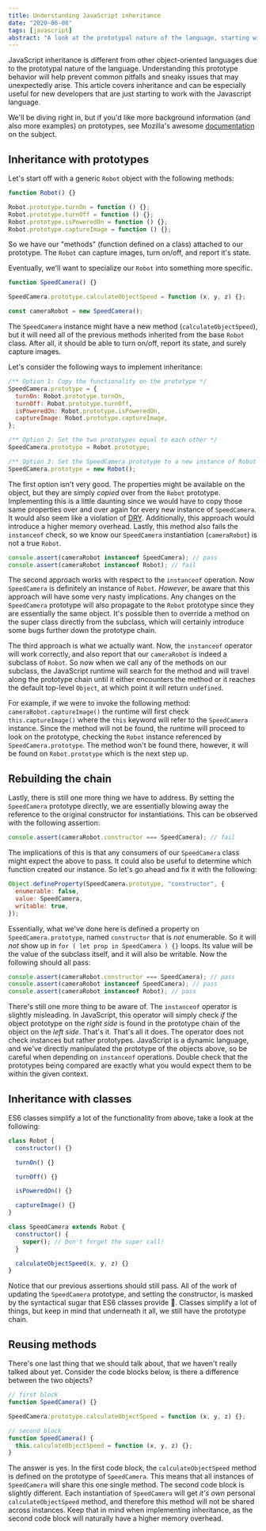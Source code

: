 ```yaml
---
title: Understanding JavaScript inheritance
date: "2020-06-08"
tags: [javascript]
abstract: "A look at the prototypal nature of the language, starting with ECMAScript 2009 (ES5) and moving to ECMAScript 2015 (ES6). Additional pointers on handling the prototype and resetting the constructor."
---
```


JavaScript inheritance is different from other object-oriented languages due to the prototypal nature of the language. Understanding this prototype behavior will help prevent common pitfalls and sneaky issues that may unexpectedly arise. This article covers inheritance and can be especially useful for new developers that are just starting to work with the Javascript language.

We'll be diving right in, but if you'd like more background information (and also more examples) on prototypes, see Mozilla's awesome [documentation](https://developer.mozilla.org/en-US/docs/Learn/JavaScript/Objects/Object_prototypes) on the subject.

## Inheritance with prototypes

Let's start off with a generic `Robot` object with the following methods:

```js
function Robot() {}

Robot.prototype.turnOn = function () {};
Robot.prototype.turnOff = function () {};
Robot.prototype.isPoweredOn = function () {};
Robot.prototype.captureImage = function () {};
```

So we have our "methods" (function defined on a class) attached to our prototype. The `Robot` can capture images, turn on/off, and report it's state.

Eventually, we'll want to specialize our `Robot` into something more specific.

```js
function SpeedCamera() {}

SpeedCamera.prototype.calculateObjectSpeed = function (x, y, z) {};

const cameraRobot = new SpeedCamera();
```

The `SpeedCamera` instance might have a new method (`calculateObjectSpeed`), but it will need all of the previous methods inherited from the base `Robot` class. After all, it should be able to turn on/off, report its state, and surely capture images.

Let's consider the following ways to implement inheritance:

```js
/** Option 1: Copy the functionality on the prototype */
SpeedCamera.prototype = {
  turnOn: Robot.prototype.turnOn,
  turnOff: Robot.prototype.turnOff,
  isPoweredOn: Robot.prototype.isPoweredOn,
  captureImage: Robot.prototype.captureImage,
};

/** Option 2: Set the two prototypes equal to each other */
SpeedCamera.prototype = Robot.prototype;

/** Option 3: Set the SpeedCamera prototype to a new instance of Robot */
SpeedCamera.prototype = new Robot();
```

The first option isn't very good. The properties might be available on the object, but they are simply _copied_ over from the `Robot` prototype. Implementing this is a little daunting since we would have to copy those same properties over and over again for every new instance of `SpeedCamera`. It would also seem like a violation of [DRY](https://en.wikipedia.org/wiki/Don%27t_repeat_yourself). Additionally, this approach would introduce a higher memory overhead. Lastly, this method also fails the `instanceof` check, so we know our `SpeedCamera` instantiation (`cameraRobot`) is not a true `Robot`.

```js
console.assert(cameraRobot instanceof SpeedCamera); // pass
console.assert(cameraRobot instanceof Robot); // fail
```

The second approach works with respect to the `instanceof` operation. Now `SpeedCamera` is definitely an instance of `Robot`. _However_, be aware that this approach will have some very nasty implications. Any changes on the `SpeedCamera` prototype will also propagate to the `Robot` prototype since they are essentially the same object. It's possible then to override a method on the super class directly from the subclass, which will certainly introduce some bugs further down the prototype chain.

The third approach is what we actually want. Now, the `instanceof` operator will work correctly, and also report that our `cameraRobot` is indeed a subclass of `Robot`. So now when we call any of the methods on our subclass, the JavaScript runtime will search for the method and will travel along the prototype chain until it either encounters the method or it reaches the default top-level `Object`, at which point it will return `undefined`.

For example, if we were to invoke the following method: `cameraRobot.captureImage()` the runtime will first check `this.captureImage()` where the `this` keyword will refer to the `SpeedCamera` instance. Since the method will not be found, the runtime will proceed to look on the prototype, checking the `Robot` instance referenced by `SpeedCamera.prototype`. The method won't be found there, however, it will be found on `Robot.prototype` which is the next step up.

## Rebuilding the chain

Lastly, there is still one more thing we have to address. By setting the `SpeedCamera` prototype directly, we are essentially blowing away the reference to the original constructor for instantiations. This can be observed with the following assertion:

```js
console.assert(cameraRobot.constructor === SpeedCamera); // fail
```

The implications of this is that any consumers of our `SpeedCamera` class might expect the above to pass. It could also be useful to determine which function created our instance. So let's go ahead and fix it with the following:

```js
Object.defineProperty(SpeedCamera.prototype, "constructor", {
  enumerable: false,
  value: SpeedCamera,
  writable: true,
});
```

Essentially, what we've done here is defined a property on `SpeedCamera.prototype`, named `constructor` that is _not_ enumerable. So it will _not_ show up in `for ( let prop in SpeedCamera ) {}` loops. Its value will be the value of the subclass itself, and it will also be writable. Now the following should all pass:

```js
console.assert(cameraRobot.constructor === SpeedCamera); // pass
console.assert(cameraRobot instanceof SpeedCamera); // pass
console.assert(cameraRobot instanceof Robot); // pass
```

There's still one more thing to be aware of. The `instanceof` operator is slightly misleading. In JavaScript, this operator will simply check _if_ the object prototype on the _right side_ is found in the prototype chain of the object on the _left side_. That's it. That's all it does. The operator does not check instances but rather prototypes. JavaScript is a dynamic language, and we've directly manipulated the prototype of the objects above, so be careful when depending on `instanceof` operations. Double check that the prototypes being compared are exactly what you would expect them to be within the given context.

## Inheritance with classes

ES6 classes simplify a lot of the functionality from above, take a look at the following:

```js
class Robot {
  constructor() {}

  turnOn() {}

  turnOff() {}

  isPoweredOn() {}

  captureImage() {}
}

class SpeedCamera extends Robot {
  constructor() {
    super(); // Don't forget the super call!
  }

  calculateObjectSpeed(x, y, z) {}
}
```

Notice that our previous assertions should still pass. All of the work of updating the `SpeedCamera` prototype, and setting the constructor, is masked by the syntactical sugar that ES6 classes provide 🎉. Classes simplify a lot of things, but keep in mind that underneath it all, we still have the prototype chain.

## Reusing methods

There's one last thing that we should talk about, that we haven't really talked about yet. Consider the code blocks below, is there a difference between the two objects?

```js
// first block
function SpeedCamera() {}

SpeedCamera.prototype.calculateObjectSpeed = function (x, y, z) {};

// second block
function SpeedCamera() {
  this.calculateObjectSpeed = function (x, y, z) {};
}
```

The answer is yes. In the first code block, the `calculateObjectSpeed` method is defined on the prototype of `SpeedCamera`. This means that all instances of `SpeedCamera` will share this one single method. The second code block is slightly different. Each instantiation of `SpeedCamera` will get _it's own_ personal `calculateObjectSpeed` method, and therefore this method will not be shared across instances. Keep that in mind when implementing inheritance, as the second code block will naturally have a higher memory overhead.
